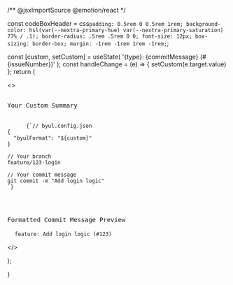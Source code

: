 
/** @jsxImportSource @emotion/react */

const codeBoxHeader = css`padding: 0.5rem 0 0.5rem 1rem;
background-color: hsl(var(--nextra-primary-hue) var(--nextra-primary-saturation) 77% / .1);
border-radius: .5rem .5rem 0 0;
font-size: 12px;
box-sizing: border-box;
margin: -1rem -1rem 1rem -1rem;`;

const [custom, setCustom] = useState(
'{type}: {commitMessage} (#{issueNumber})'
);
const handleChange = (e) => {
setCustom(e.target.value)
};
return (

<>
  <pre>
    <div css={codeBoxHeader}>Your Custom Summary</div>
    <code>
      {`// byul.config.json
{
  "byulFormat": "${custom}"
}

// Your branch
feature/123-login

// Your commit message
git commit -m "Add login logic"
`}

</code>
</pre>

<pre style={{ backgroundColor: 'hsl(102.21deg 100% 77% / 22%)' }}>
  <div css={codeBoxHeader}>Formatted Commit Message Preview</div>
  <code>feature: Add login logic (#123)</code>
</pre>

</>

);

}
